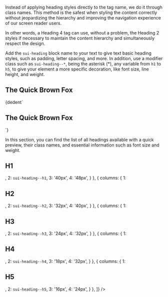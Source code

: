 
<Section contained={ true } style={{ paddingTop: 0 }}>
	<p>Instead of applying heading styles directly to the tag name, we do it through class names. This method is the safest when styling the content correctly without jeopardizing the hierarchy and improving the navigation experience of our screen reader users.</p>
	<p>In other words, a Heading 4 tag can use, without a problem, the Heading 2 styles if necessary to maintain the content hierarchy and simultaneously respect the design.</p>
</Section>

<Section
	title="Usage"
	contained={ true }
	border={ true }
	style={{ paddingTop: 0 }}>
	<p>Add the <Code>sui-heading</Code> block name to your text to give text basic heading styles, such as padding, letter spacing, and more. In addition, use a modifier class such as <Code>sui-heading--*</Code>, being the asterisk (*), any variable from <Code>h1</Code> to <Code>h5</Code>, to give your element a more specific decoration, like font size, line height, and weight.</p>
	<Preview wrapper={ true }>
		<h1
			className="sui-heading sui-heading--h1"
			style={{ margin: 0 }}>
			The Quick Brown Fox
		</h1>
	</Preview>
	<Snippet language="html">{dedent`
		<h1 class="sui-heading sui-heading--h1">The Quick Brown Fox</h1>
	`}</Snippet>
</Section>

<Section title="Comparison Table">
	<div className="csb-section__contained" style={{ marginBottom: 20 }}>
		<p>In this section, you can find the list of all headings available with a quick preview, their class names, and essential information such as font size and weight.</p>
	</div>
	<Preview>
		<Table
			headers={[
				'Preview',
				'Class Name',
				'Font Size',
				'Line Height',
			]}
			content={[
				{ columns: {
						1: <div className="sui-wrap">
							<h1 className="sui-heading sui-heading--h1" style={{ margin: 0 }}>H1</h1>
						</div>,
						2: <Code>sui-heading--h1</Code>,
						3: '40px',
						4: '48px',
				} },
				{ columns: {
						1: <div className="sui-wrap">
							<h1 className="sui-heading sui-heading--h2" style={{ margin: 0 }}>H2</h1>
						</div>,
						2: <Code>sui-heading--h2</Code>,
						3: '32px',
						4: '40px',
				} },
				{ columns: {
						1: <div className="sui-wrap">
							<h1 className="sui-heading sui-heading--h3" style={{ margin: 0 }}>H3</h1>
						</div>,
						2: <Code>sui-heading--h3</Code>,
						3: '24px',
						4: '32px',
				} },
				{ columns: {
						1: <div className="sui-wrap">
							<h1 className="sui-heading sui-heading--h4" style={{ margin: 0 }}>H4</h1>
						</div>,
						2: <Code>sui-heading--h4</Code>,
						3: '18px',
						4: '32px',
				} },
				{ columns: {
						1: <div className="sui-wrap">
							<h1 className="sui-heading sui-heading--h5" style={{ margin: 0 }}>H5</h1>
						</div>,
						2: <Code>sui-heading--h5</Code>,
						3: '16px',
						4: '24px',
				} },
			]} />
	</Preview>
</Section>
